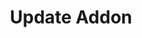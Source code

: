 ---
openapi: patch /addons/{id}
title: Update Addon
description: Modify the details of an existing addon using its unique identifier
--- 